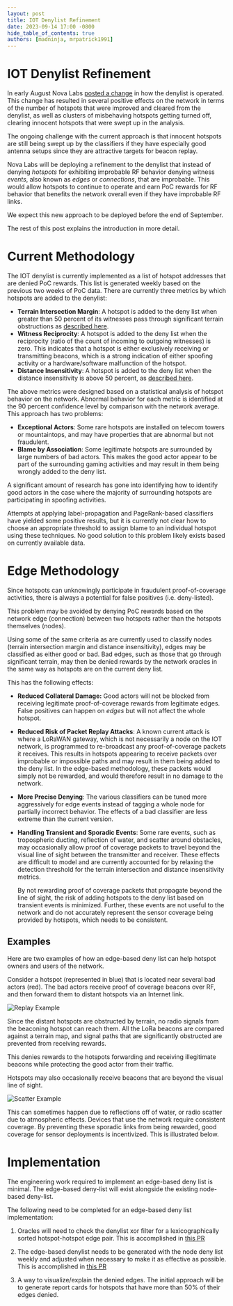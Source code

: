 ```yaml
---
layout: post
title: IOT Denylist Refinement
date: 2023-09-14 17:00 -0800
hide_table_of_contents: true
authors: [madninja, mrpatrick1991]
---
```


# IOT Denylist Refinement

In early August Nova Labs
[posted a change](https://docs.helium.com/devblog/2023/08/07/denylist-evolution) in how the denylist
is operated. This change has resulted in several positive effects on the network in terms of the
number of hotspots that were improved and cleared from the denylist, as well as clusters of
misbehaving hotspots getting turned off, clearing innocent hotspots that were swept up in the
analysis.

The ongoing challenge with the current approach is that innocent hotspots are still being swept up
by the classifiers if they have especially good antenna setups since they are attractive targets for
beacon replay.

Nova Labs will be deploying a refinement to the denylist that instead of denying _hotspots_ for
exhibiting improbable RF behavior denying witness _events_, also known as _edges_ or _connections_,
that are improbable. This would allow hotspots to continue to operate and earn PoC rewards for RF
behavior that benefits the network overall even if they have improbable RF links.

We expect this new approach to be deployed before the end of September.

<!--truncate-->

The rest of this post explains the introduction in more detail.

# Current Methodology

The IOT denylist is currently implemented as a list of hotspot addresses that are denied PoC
rewards. This list is generated weekly based on the previous two weeks of PoC data. There are
currently three metrics by which hotspots are added to the denylist:

- **Terrain Intersection Margin**: A hotspot is added to the deny list when greater than 50 percent
  of its witnesses pass through significant terrain obstructions as
  [described here](https://docs.helium.com/devblog/2023/08/07/denylist-evolution/#terrain-aware-signal-verification).
- **Witness Reciprocity**: A hotspot is added to the deny list when the reciprocity (ratio of the
  count of incoming to outgoing witnesses) is zero. This indicates that a hotspot is either
  exclusively receiving or transmitting beacons, which is a strong indication of either spoofing
  activity or a hardware/software malfunction of the hotspot.
- **Distance Insensitivity**: A hotspot is added to the deny list when the distance insensitivity is
  above 50 percent, as
  [described here](https://docs.helium.com/devblog/2023/08/07/denylist-evolution/#witness-distance-sensitivity-measurement).

The above metrics were designed based on a statistical analysis of hotspot behavior on the network.
Abnormal behavior for each metric is identified at the 90 percent confidence level by comparison
with the network average. This approach has two problems:

- **Exceptional Actors**: Some rare hotspots are installed on telecom towers or mountaintops, and
  may have properties that are abnormal but not fraudulent.
- **Blame by Association**: Some legitimate hotspots are surrounded by large numbers of bad actors.
  This makes the good actor appear to be part of the surrounding gaming activities and may result in
  them being wrongly added to the deny list.

A significant amount of research has gone into identifying how to identify good actors in the case
where the majority of surrounding hotspots are participating in spoofing activities.

Attempts at applying label-propagation and PageRank-based classifiers have yielded some positive
results, but it is currently not clear how to choose an appropriate threshold to assign blame to an
individual hotspot using these techniques. No good solution to this problem likely exists based on
currently available data.

# Edge Methodology

Since hotspots can unknowingly participate in fraudulent proof-of-coverage activities, there is
always a potential for false positives (i.e. deny-listed).

This problem may be avoided by denying PoC rewards based on the network edge (connection) between
two hotspots rather than the hotspots themselves (nodes).

Using some of the same criteria as are currently used to classify nodes (terrain intersection margin
and distance insensitivity), edges may be classified as either good or bad. Bad edges, such as those
that go through significant terrain, may then be denied rewards by the network oracles in the same
way as hotspots are on the current deny list.

This has the following effects:

- **Reduced Collateral Damage:** Good actors will not be blocked from receiving legitimate
  proof-of-coverage rewards from legitimate edges. False positives can happen on _edges_ but will
  not affect the whole hotspot.
- **Reduced Risk of Packet Replay Attacks**: A known current attack is where a LoRaWAN gateway,
  which is not necessarily a node on the IOT network, is programmed to re-broadcast any
  proof-of-coverage packets it receives. This results in hotspots appearing to receive packets over
  improbable or impossible paths and may result in them being added to the deny list. In the
  edge-based methodology, these packets would simply not be rewarded, and would therefore result in
  no damage to the network.
- **More Precise Denying**: The various classifiers can be tuned more aggressively for edge events
  instead of tagging a whole node for partially incorrect behavior. The effects of a bad classifier
  are less extreme than the current version.
- **Handling Transient and Sporadic Events**: Some rare events, such as tropospheric ducting,
  reflection of water, and scatter around obstacles, may occasionally allow proof of coverage
  packets to travel beyond the visual line of sight between the transmitter and receiver. These
  effects are difficult to model and are currently accounted for by relaxing the detection threshold
  for the terrain intersection and distance insensitivity metrics.

  By not rewarding proof of coverage packets that propagate beyond the line of sight, the risk of
  adding hotspots to the deny list based on transient events is minimized. Further, these events are
  not useful to the network and do not accurately represent the sensor coverage being provided by
  hotspots, which needs to be consistent.

## Examples

Here are two examples of how an edge-based deny list can help hotspot owners and users of the
network.

Consider a hotspot (represented in blue) that is located near several bad actors (red). The bad
actors receive proof of coverage beacons over RF, and then forward them to distant hotspots via an
Internet link.

![Replay Example](replay_example.jpeg)

Since the distant hotspots are obstructed by terrain, no radio signals from the beaconing hotspot
can reach them. All the LoRa beacons are compared against a terrain map, and signal paths that are
significantly obstructed are prevented from receiving rewards.

This denies rewards to the hotspots forwarding and receiving illegitimate beacons while protecting
the good actor from their traffic.

Hotspots may also occasionally receive beacons that are beyond the visual line of sight.

![Scatter Example](atmospheric_scatter.jpeg)

This can sometimes happen due to reflections off of water, or radio scatter due to atmospheric
effects. Devices that use the network require consistent coverage. By preventing these sporadic
links from being rewarded, good coverage for sensor deployments is incentivized. This is illustrated
below.

# Implementation

The engineering work required to implement an edge-based deny list is minimal. The edge-based
deny-list will exist alongside the existing node-based deny-list.

The following need to be completed for an edge-based deny list implementation:

1. Oracles will need to check the denylist xor filter for a lexicographically sorted hotspot-hotspot
   edge pair. This is accomplished in [this PR](https://github.com/helium/oracles/pull/627)

2. The edge-based denylist needs to be generated with the node deny list weekly and adjusted when
   necessary to make it as effective as possible. This is accomplished in
   [this PR](https://github.com/helium/xorf-generator/pull/22)

3. A way to visualize/explain the denied edges. The initial approach will be to generate report
   cards for hotspots that have more than 50% of their edges denied.
